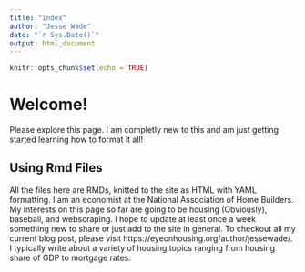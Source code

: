 ```yaml
---
title: "index"
author: "Jesse Wade"
date: "`r Sys.Date()`"
output: html_document
---
```


```r
knitr::opts_chunk$set(echo = TRUE)
```

# Welcome! 

Please explore this page. I am completly new to this and am just getting started learning how to format it all! 

## Using Rmd Files 

All the files here are RMDs, knitted to the site as HTML with YAML formatting. I am an economist at the National Association of Home Builders. My interests on this page so far are going to be housing (Obviously), baseball, and webscraping. I hope to update at least once a week something new to share or just add to the site in general. To checkout all my current blog post, please visit https://eyeonhousing.org/author/jessewade/. I typically write about a variety of housing topics ranging from housing share of GDP to mortgage rates. 

